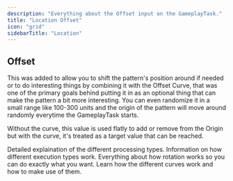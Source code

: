 ```yaml
---
description: "Everything about the Offset input on the GameplayTask."
title: "Location Offset"
icon: "grid"
sidebarTitle: "Location"
---
```


## Offset

This was added to allow you to shift the pattern's position around if needed or to do interesting things by combining it with the Offset Curve, that was one of the primary goals behind putting it in as an optional thing that can make the pattern a bit more interesting. You can even randomize it in a small range like 100-300 units and the origin of the pattern will move around randomly everytime the GameplayTask starts.

Without the curve, this value is used flatly to add or remove from the Origin but with the curve, it's treated as a target value that can be reached.

<Columns cols={2}>
  <Card title="GridCast Processing Types" icon="microchip" href="/essentials/processing-types">
    Detailed explaination of the different processing types.
  </Card>
  <Card title="GridCast Execution Types" icon="barcode" href="/essentials/execution-types">
    Information on how different execution types work.
  </Card>
  <Card title="Rotation" icon="spinner" href="/essentials/rotation">
    Everything about how rotation works so you can do exactly what you want.
  </Card>
  <Card title="Curves" icon="wave-sine" href="/essentials/curves">
    Learn how the different curves work and how to make use of them.
  </Card>
</Columns>